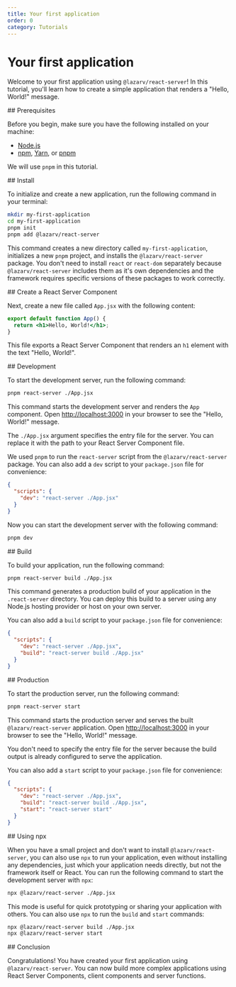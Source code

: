 ```yaml
---
title: Your first application
order: 0
category: Tutorials
---
```



# Your first application

Welcome to your first application using `@lazarv/react-server`! In this tutorial, you'll learn how to create a simple application that renders a "Hello, World!" message.

<Link name="prerequisites">
## Prerequisites
</Link>

Before you begin, make sure you have the following installed on your machine:

- [Node.js](https://nodejs.org/)
- [npm](https://www.npmjs.com/), [Yarn](https://yarnpkg.com/), or [pnpm](https://pnpm.io/)

We will use `pnpm` in this tutorial.

<Link name="install">
## Install
</Link>

To initialize and create a new application, run the following command in your terminal:

```sh
mkdir my-first-application
cd my-first-application
pnpm init
pnpm add @lazarv/react-server
```

This command creates a new directory called `my-first-application`, initializes a new `pnpm` project, and installs the `@lazarv/react-server` package. You don't need to install `react` or `react-dom` separately because `@lazarv/react-server` includes them as it's own dependencies and the framework requires specific versions of these packages to work correctly.

<Link name="create">
## Create a React Server Component
</Link>

Next, create a new file called `App.jsx` with the following content:

```jsx filename="./App.jsx"
export default function App() {
  return <h1>Hello, World!</h1>;
}
```

This file exports a React Server Component that renders an `h1` element with the text "Hello, World!".

<Link name="development">
## Development
</Link>

To start the development server, run the following command:

```sh
pnpm react-server ./App.jsx
```

This command starts the development server and renders the `App` component. Open [http://localhost:3000](http://localhost:3000) in your browser to see the "Hello, World!" message.

The `./App.jsx` argument specifies the entry file for the server. You can replace it with the path to your React Server Component file.

We used `pnpm` to run the `react-server` script from the `@lazarv/react-server` package. You can also add a `dev` script to your `package.json` file for convenience:

```json filename="./package.json"
{
  "scripts": {
    "dev": "react-server ./App.jsx"
  }
}
```

Now you can start the development server with the following command:

```sh
pnpm dev
```

<Link name="build">
## Build
</Link>

To build your application, run the following command:

```sh
pnpm react-server build ./App.jsx
```

This command generates a production build of your application in the `.react-server` directory. You can deploy this build to a server using any Node.js hosting provider or host on your own server.

You can also add a `build` script to your `package.json` file for convenience:

```json filename="./package.json"
{
  "scripts": {
    "dev": "react-server ./App.jsx",
    "build": "react-server build ./App.jsx"
  }
}
```

<Link name="production">
## Production
</Link>

To start the production server, run the following command:

```sh
pnpm react-server start
```

This command starts the production server and serves the built `@lazarv/react-server` application. Open [http://localhost:3000](http://localhost:3000) in your browser to see the "Hello, World!" message.

You don't need to specify the entry file for the server because the build output is already configured to serve the application.

You can also add a `start` script to your `package.json` file for convenience:

```json filename="./package.json"
{
  "scripts": {
    "dev": "react-server ./App.jsx",
    "build": "react-server build ./App.jsx",
    "start": "react-server start"
  }
}
```

<Link name="npx">
## Using npx
</Link>

When you have a small project and don't want to install `@lazarv/react-server`, you can also use `npx` to run your application, even without installing any dependencies, just which your application needs directly, but not the framework itself or React. You can run the following command to start the development server with `npx`:

```sh
npx @lazarv/react-server ./App.jsx
```

This mode is useful for quick prototyping or sharing your application with others. You can also use `npx` to run the `build` and `start` commands:

```sh
npx @lazarv/react-server build ./App.jsx
npx @lazarv/react-server start
```

<Link name="conclusion">
## Conclusion
</Link>

Congratulations! You have created your first application using `@lazarv/react-server`. You can now build more complex applications using React Server Components, client components and server functions.